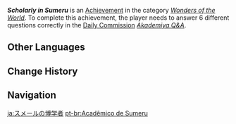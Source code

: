 {{Achievement Infobox
|id           = 84560
|order id     = 4084
|category     = Wonders of the World
|description  = Answer 6 different questions correctly.
|requirements = Answer all 6 questions correctly in ''[[Akademiya Q&A]]''.
|primogems    = 5
|tracking     = 
|topic        = 
|hidden       = 1
|type         = Commission
}}
'''''Scholarly in Sumeru''''' is an [[Achievement]] in the category ''[[Wonders of the World]]''. To complete this achievement, the player needs to answer 6 different questions correctly in the [[Daily Commission]] ''[[Akademiya Q&A]]''.
<!--
==Gameplay Notes==

==Trivia==

==Video Guides==
{{EVT
|video1   = 
|caption1 = 
}}
-->
==Other Languages==
{{Other Languages
|en      = Scholarly in Sumeru
|zhs     = 须弥博学者
|zhs_rm  = Xūmí Bóxué-zhě
|zht     = 須彌博學者
|zht_rm  = Xūmí Bóxué-zhě
|zh_tl   = 
|ja      = スメールの博学者
|ja_rm   = Sumeeru no Hakugakusha
|ja_tl   = Sumeru's Polymaths
|ko      = 수메르의 박식가
|ko_rm   = Sumereu-ui Baksikga
|ko_tl   = Polymath of Sumeru
|es      = Gran {{MC|erudito|erudita}} de Sumeru
|es_tl   = Great {{MC|Scholar|mf=1}} of Sumeru
|fr      = La tête pensante de Sumeru
|fr_tl   = The Brain of Sumeru
|fr_note = Literally "The Thinking Head of Sumeru"
|ru      = Эрудит из Сумеру
|ru_tl   = Erudite from Sumeru
|th      = นักวิชาการอาวุโสแห่ง Sumeru
|th_rm   = 
|th_tl   = 
|vi      = Học Giả Sumeru
|vi_tl   = 
|de      = Gelehrte aus Sumeru
|de_tl   = Scholars from Sumeru
|id      = Pelajar di Sumeru
|id_tl   = Students in Sumeru
|pt      = {{MC|Acadêmico|Acadêmica}} de Sumeru
|pt_tl   = 
|tr      = Sumeru'da Alimlik
|tr_tl   = Scholarship in Sumeru
|it      = Erudizione a Sumeru
|it_tl   = 
}}

==Change History==
{{Change History|3.0}}
<!--
==References==
{{Reflist}}
-->
==Navigation==
{{Achievement Navbox}}

[[ja:スメールの博学者]]
[[pt-br:Acadêmico de Sumeru]]